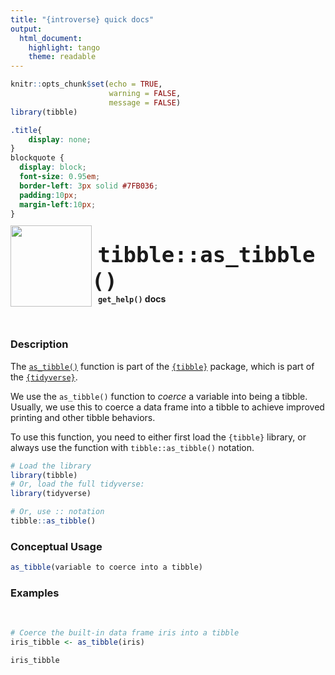```yaml
---
title: "{introverse} quick docs"
output: 
  html_document:
    highlight: tango
    theme: readable
---
```



```r
knitr::opts_chunk$set(echo = TRUE, 
                      warning = FALSE, 
                      message = FALSE)
library(tibble)
```

```css
.title{
    display: none;
}
blockquote {
  display: block;
  font-size: 0.95em;
  border-left: 3px solid #7FB036;
  padding:10px;
  margin-left:10px;
}
```

<div>
<br>
 <img src = "logo.png" style = "float:left;height:130px;margin-top:-20px;">
 <span style = "font-weight:bold;font-size:40px;"> 
  &nbsp;<code>tibble::as_tibble()</code>
 </span>
 <br>
 <b>&nbsp;&nbsp;&nbsp;<code>get_help()</code> docs</b>
</div>
<br>

### Description

The [`as_tibble()`](https://tibble.tidyverse.org/reference/as_tibble.html) function is part of the [`{tibble}`](https://tibble.tidyverse.org/) package, which is part of the [`{tidyverse}`](https://www.tidyverse.org/).

We use the `as_tibble()` function to _coerce_ a variable into being a tibble. Usually, we use this to coerce a data frame into a tibble to achieve improved printing and other tibble behaviors.

<!-- Add the following if the topic is a function that does NOT come with base R, and uncomment/fill in the subsequent multiline HTML comment: -->
To use this function, you need to either first load the `{tibble}` library, or always use the function with `tibble::as_tibble()` notation.

```r
# Load the library
library(tibble)
# Or, load the full tidyverse:
library(tidyverse)

# Or, use :: notation
tibble::as_tibble()
```


### Conceptual Usage 

```r
as_tibble(variable to coerce into a tibble)
```

### Examples

<br>
```r
# Coerce the built-in data frame iris into a tibble
iris_tibble <- as_tibble(iris)

iris_tibble
```
